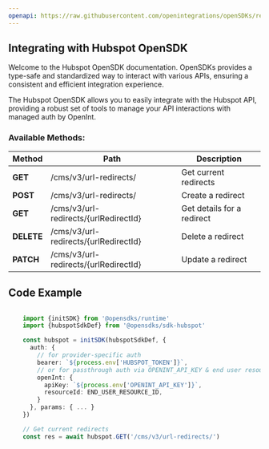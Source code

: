 ```yaml
---
openapi: https://raw.githubusercontent.com/openintegrations/openSDKs/refs/heads/main/sdks/sdk-hubspot/hubspot_cms_url_redirects.oas.json
---
```


## Integrating with Hubspot OpenSDK 

Welcome to the Hubspot OpenSDK documentation. OpenSDKs provides a type-safe and standardized way to interact with various APIs, ensuring a consistent and efficient integration experience.

The Hubspot OpenSDK allows you to easily integrate with the Hubspot API, providing a robust set of tools to manage your API interactions with managed auth by OpenInt. 

### Available Methods:

| Method | Path | Description |
|--------|------|-------------|
| **GET** | /cms/v3/url-redirects/ | Get current redirects
| **POST** | /cms/v3/url-redirects/ | Create a redirect
| **GET** | /cms/v3/url-redirects/{urlRedirectId} | Get details for a redirect
| **DELETE** | /cms/v3/url-redirects/{urlRedirectId} | Delete a redirect
| **PATCH** | /cms/v3/url-redirects/{urlRedirectId} | Update a redirect


## Code Example

```typescript

    import {initSDK} from '@opensdks/runtime'
    import {hubspotSdkDef} from '@opensdks/sdk-hubspot'

    const hubspot = initSDK(hubspotSdkDef, {
      auth: {
        // for provider-specific auth
        bearer: `${process.env['HUBSPOT_TOKEN']}`,
        // or for passthrough auth via OPENINT_API_KEY & end user resourceId
        openInt: {
          apiKey: `${process.env['OPENINT_API_KEY']}`,
          resourceId: END_USER_RESOURCE_ID,
        }
      }, params: { ... }
    })

    // Get current redirects
    const res = await hubspot.GET('/cms/v3/url-redirects/')
```

